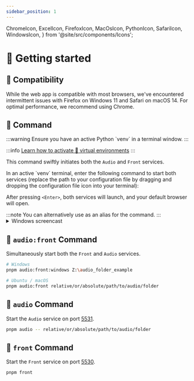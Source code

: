 ```yaml
---
sidebar_position: 1
---
```


  ChromeIcon,
  ExcelIcon,
  FirefoxIcon,
  MacOsIcon,
  PythonIcon,
  SafariIcon,
  WindowsIcon,
} from '@site/src/components/Icons';

# 🏃 Getting started

## 🔗 Compatibility

<Fragment>
  While the web app is compatible with most browsers, we've encountered
  intermittent issues with <FirefoxIcon /> Firefox on <WindowsIcon /> Windows 11
  and <SafariIcon /> Safari on <MacOsIcon /> macOS 14. For optimal performance,
  we recommend using <ChromeIcon /> Chrome.
</Fragment>

<h2>
  🔧 <VisCommandInline /> Command
</h2>

<Fragment>
  :::warning
  Ensure you have an active <PythonIcon /> Python `venv` in a terminal window.
  :::

</Fragment>

:::info
[Learn how to activate 🔮 virtual
environments](../../installation/application#-virtual-environment)
:::

This command swiftly initiates both the `Audio` and `Front` services.

<Fragment>
  In an active `venv` terminal, enter the following command to start both
  services (replace the path to your configuration file by dragging and dropping
  the <ExcelIcon /> configuration file icon into your terminal):
</Fragment>

<VisCommandBlock />

After pressing `<Enter>`, both services will launch, and your default browser
will open.

<Fragment>
  :::note
  You can alternatively use <VizCommandInline /> as an alias
  for the <VisCommandInline /> command.
  :::

</Fragment>

<details>
  <summary>
    <WindowsIcon /> Windows screencast
  </summary>
  <ReactPlayer
    controls
    loop
    url="/screencasts/visualisation_windows.mp4"
  />
</details>

## 🔧 `audio:front` Command

Simultaneously start both the `Front` and `Audio` services.

```bash
# Windows
pnpm audio:front:windows Z:\audio_folder_example

# Ubuntu / macOS
pnpm audio:front relative/or/absolute/path/to/audio/folder
```

## 🔧 `audio` Command

Start the `Audio` service on port [5531](http://localhost:5531).

```bash
pnpm audio -- relative/or/absolute/path/to/audio/folder
```

## 🔧 `front` Command

Start the `Front` service on port [5530](http://localhost:5530).

```bash
pnpm front
```
